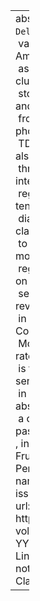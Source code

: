 ---
abstract: "Coronal stop deletion (or\u201A`TD Deletion\u201A`) is the paradigm sociolinguistic\
  \ variable. It was first described in African American English (Labov et al., 1968)\
  \ as a rule whereby word final /Ct/ and /Cd/ clusters simplify by deleting the coronal\
  \ stop. It has since been found in many dialects and varieties of English. Aside\
  \ from the very regular phonological and phonetic factors which condition whether\
  \ TD Deletion applies, morphological structure also appears to have an effect. The\
  \ three morphological categories of primary interest are (i) monomorphemes}, (ii)\
  \ regular past tense verbs and (iii) semiweak past tense verbs.\nIn almost every\
  \ dialect studied, the order of morphological classes from least favoring deletion\
  \ to most favoring deletion is as given in (1).\n(1) monomorphemes > semiweak >\
  \ regular past tense\nIn this paper, I will be focusing on the difference between\
  \ semiweak and regular past tense. I will pursue a revised version of the analysis\
  \ in Guy & Boyd (1990), casting it in terms of Competing Grammars and Distributed\
  \ Morphology. Specifically, I will propose that the rate of phonological TD Deletion\
  \ is the same for the regular past and the semiweak. What leads to higher TD Absence\
  \ in the semiweak verbs is variable morphological absence of /t/, i.e., there is\
  \ a competing morphological analysis where the past tense of keep is simply \"kep\"\
  , instead of \"kept\"."
author:
- name:
    family: Fruehwald
    given: Josef
citation:
  container-title: Penn Working Papers in Linguistics
  editor:
  - name:
      family: Fruehwald
      given: Josef
  issue: '1'
  issued: '2012'
  page: 77-86
  type: article-journal
  url: http://repository.upenn.edu/pwpl/vol18/iss1/10/
  volume: '18'
date: '2012-01'
date-format: YYYY
description: Penn Working Papers in Linguistics
doi: ''
params:
  key: 7HNEQZ7H
  notes: ''
title: Redevelopment of a Morphological Class

---